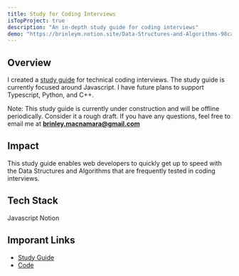 ```yaml
---
title: Study for Coding Interviews
isTopProject: true
description: "An in-depth study guide for coding interviews"
demo: "https://brinleym.notion.site/Data-Structures-and-Algorithms-98ca932ec6a54e47b7de9d089a9776b7"
---
```


## Overview

I created a [study guide](https://brinleym.notion.site/Data-Structures-and-Algorithms-98ca932ec6a54e47b7de9d089a9776b7) 
for technical coding interviews. The study guide is currently focused around
Javascript. I have future plans to support Typescript, Python, and C++.

Note: This study guide is currently under construction and will be offline
periodically. Consider it a rough draft. If you have any questions, feel free 
to email me at **brinley.macnamara@gmail.com**

## Impact

This study guide enables web developers to quickly get up to speed with the Data 
Structures and Algorithms that are frequently tested in coding interviews.

## Tech Stack

<div className="flex flex-wrap gap-2 my-2">
  <Chip>Javascript</Chip>
  <Chip>Notion</Chip>
</div>

## Imporant Links

* [Study Guide](https://brinleym.notion.site/Data-Structures-and-Algorithms-98ca932ec6a54e47b7de9d089a9776b7)
* [Code](https://github.com/brinleym/data-structures-in-js)